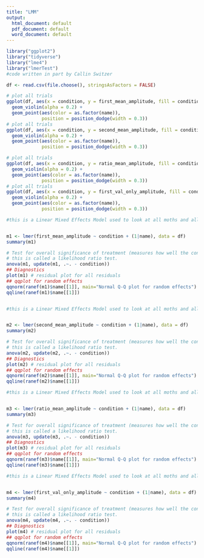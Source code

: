 ```yaml
---
title: "LMM"
output:
  html_document: default
  pdf_document: default
  word_document: default
---
```


```r
library("ggplot2")
library("tidyverse")
library("lme4")
library("lmerTest")
#code written in part by Callin Switzer
```






```r

df <- read.csv(file.choose(), stringsAsFactors = FALSE)

```








```r
# plot all trials
ggplot(df, aes(x = condition, y = first_mean_amplitude, fill = condition)) + 
  geom_violin(alpha = 0.2) + 
  geom_point(aes(color = as.factor(name)), 
             position = position_dodge(width = 0.3))
# plot all trials
ggplot(df, aes(x = condition, y = second_mean_amplitude, fill = condition)) + 
  geom_violin(alpha = 0.2) + 
  geom_point(aes(color = as.factor(name)), 
             position = position_dodge(width = 0.3))

# plot all trials
ggplot(df, aes(x = condition, y = ratio_mean_amplitude, fill = condition)) + 
  geom_violin(alpha = 0.2) + 
  geom_point(aes(color = as.factor(name)), 
             position = position_dodge(width = 0.3))
# plot all trials
ggplot(df, aes(x = condition, y = first_val_only_amplitude, fill = condition)) + 
  geom_violin(alpha = 0.2) + 
  geom_point(aes(color = as.factor(name)), 
             position = position_dodge(width = 0.3))
```


``` r
#this is a Linear Mixed Effects Model used to look at all moths and all visits. Again the Sham condition appears significantly different from the other groups. 


m1 <- lmer(first_mean_amplitude ~ condition + (1|name), data = df)             
summary(m1)

# Test for overall significance of treatment (measures how well the condition parameter influences the data)
# this is called a likelihood ratio test.
anova(m1, update(m1, .~. - condition))
## Diagnostics
plot(m1) # residual plot for all residuals
## qqplot for random effects
qqnorm(ranef(m1)$name[[1]], main="Normal Q-Q plot for random effects")
qqline(ranef(m1)$name[[1]])



```



``` r
#this is a Linear Mixed Effects Model used to look at all moths and all visits. Again the Sham condition appears significantly different from the other groups. 


m2 <- lmer(second_mean_amplitude ~ condition + (1|name), data = df)             
summary(m2)

# Test for overall significance of treatment (measures how well the condition parameter influences the data)
# this is called a likelihood ratio test.
anova(m2, update(m2, .~. - condition))
## Diagnostics
plot(m2) # residual plot for all residuals
## qqplot for random effects
qqnorm(ranef(m2)$name[[1]], main="Normal Q-Q plot for random effects")
qqline(ranef(m2)$name[[1]])
```



``` r
#this is a Linear Mixed Effects Model used to look at all moths and all visits. Again the Sham condition appears significantly different from the other groups. 


m3 <- lmer(ratio_mean_amplitude ~ condition + (1|name), data = df)             
summary(m3)

# Test for overall significance of treatment (measures how well the condition parameter influences the data)
# this is called a likelihood ratio test.
anova(m3, update(m3, .~. - condition))
## Diagnostics
plot(m3) # residual plot for all residuals
## qqplot for random effects
qqnorm(ranef(m3)$name[[1]], main="Normal Q-Q plot for random effects")
qqline(ranef(m3)$name[[1]])
```




``` r
#this is a Linear Mixed Effects Model used to look at all moths and all visits. Again the Sham condition appears significantly different from the other groups. 


m4 <- lmer(first_val_only_amplitude ~ condition + (1|name), data = df)             
summary(m4)

# Test for overall significance of treatment (measures how well the condition parameter influences the data)
# this is called a likelihood ratio test.
anova(m4, update(m4, .~. - condition))
## Diagnostics
plot(m4) # residual plot for all residuals
## qqplot for random effects
qqnorm(ranef(m4)$name[[1]], main="Normal Q-Q plot for random effects")
qqline(ranef(m4)$name[[1]])
```

